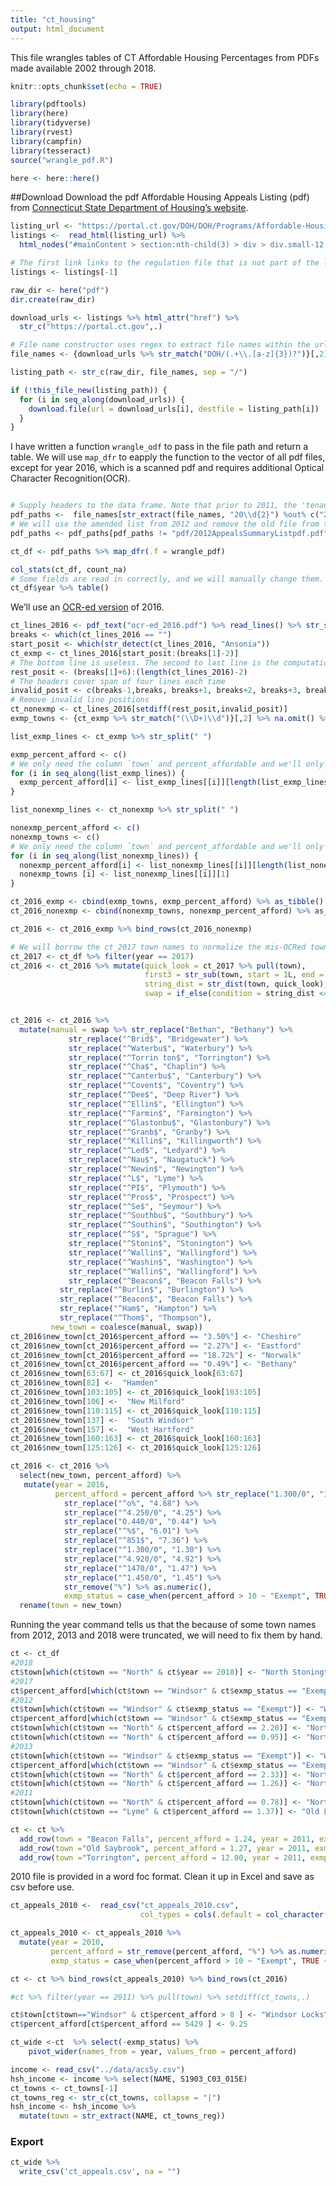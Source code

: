 ```yaml
---
title: "ct_housing"
output: html_document
---
```

This file wrangles tables of CT Affordable Housing Percentages from PDFs made available 2002 through 2018.
```r
knitr::opts_chunk$set(echo = TRUE)
```

```r
library(pdftools)
library(here)
library(tidyverse)
library(rvest)
library(campfin)
library(tesseract)
source("wrangle_pdf.R")
```
```r
here <- here::here()
```

##Download
Download the pdf Affordable Housing Appeals Listing (pdf) from [Connecticut State
Department of Housing's website](https://portal.ct.gov/DOH/DOH/Programs/Affordable-Housing-Appeals-Listing). 

```r
listing_url <- "https://portal.ct.gov/DOH/DOH/Programs/Affordable-Housing-Appeals-Listing"
listings <-  read_html(listing_url) %>% 
  html_nodes("#mainContent > section:nth-child(3) > div > div.small-12.medium-8.columns > div > p:nth-child(27) > span > a")

# The first link links to the regulation file that is not part of the list.
listings <- listings[-1]

raw_dir <- here("pdf")
dir.create(raw_dir)

download_urls <- listings %>% html_attr("href") %>% 
  str_c("https://portal.ct.gov",.)

# File name constructor uses regex to extract file names within the urls.
file_names <- {download_urls %>% str_match("DOH/(.+\\.[a-z]{3})?")}[,2]

listing_path <- str_c(raw_dir, file_names, sep = "/")

```

```r
if (!this_file_new(listing_path)) {
  for (i in seq_along(download_urls)) {
    download.file(url = download_urls[i], destfile = listing_path[i])
  } 
}
```

I have written a function `wrangle_odf` to pass in the file path and return a table. We will use `map_dfr` to eapply the function to the vector of all pdf files, except for year 2016, which is a scanned pdf and requires additional Optical Character Recognition(OCR).

```r
```

```r
# Supply headers to the data frame. Note that prior to 2011, the 'tenant_rental_assisted' column didn't exist. 
pdf_paths <-  file_names[str_extract(file_names, "20\\d{2}") %out% c("2010", "2016")] %>% basename() %>%  str_c('pdf/',.)
# We will use the amended list from 2012 and remove the old file from the list 
pdf_paths <- pdf_paths[pdf_paths != "pdf/2012AppealsSummaryListpdf.pdf"]

ct_df <- pdf_paths %>% map_dfr(.f = wrangle_pdf)

col_stats(ct_df, count_na)
# Some fields are read in correctly, and we will manually change them. 
ct_df$year %>% table()
```
We'll use an [OCR-ed version](https://ocr.space/) of 2016.
```r
ct_lines_2016 <- pdf_text("ocr-ed_2016.pdf") %>% read_lines() %>% str_squish()
breaks <- which(ct_lines_2016 == "")
start_posit <- which(str_detect(ct_lines_2016, "Ansonia"))
ct_exmp <- ct_lines_2016[start_posit:(breaks[1]-2)]
# The bottom line is useless. The second to last line is the computation of total, which we don't really need.
rest_posit <- (breaks[1]+6):(length(ct_lines_2016)-2)
# The headers cover span of four lines each time
invalid_posit <- c(breaks-1,breaks, breaks+1, breaks+2, breaks+3, breaks+4, breaks+5)
# Remove invalid line positions
ct_nonexmp <- ct_lines_2016[setdiff(rest_posit,invalid_posit)] 
exmp_towns <- {ct_exmp %>% str_match("(\\D+)\\d")}[,2] %>% na.omit() %>% trimws()

list_exmp_lines <- ct_exmp %>% str_split(" ") 

exmp_percent_afford <- c()
# We only need the column `town` and percent_affordable and we'll only extract those fields. This chunk extracts the last element of a list.
for (i in seq_along(list_exmp_lines)) {
  exmp_percent_afford[i] <- list_exmp_lines[[i]][length(list_exmp_lines[[i]])] 
}

list_nonexmp_lines <- ct_nonexmp %>% str_split(" ") 

nonexmp_percent_afford <- c()
nonexmp_towns <- c()
# We only need the column `town` and percent_affordable and we'll only extract those fields. This chunk extracts the last element of a list.
for (i in seq_along(list_nonexmp_lines)) {
  nonexmp_percent_afford[i] <- list_nonexmp_lines[[i]][length(list_nonexmp_lines[[i]])] 
  nonexmp_towns [i] <- list_nonexmp_lines[[i]][1] 
}

ct_2016_exmp <- cbind(exmp_towns, exmp_percent_afford) %>% as_tibble() %>% rename(town = exmp_towns, percent_afford = exmp_percent_afford)
ct_2016_nonexmp <- cbind(nonexmp_towns, nonexmp_percent_afford) %>% as_tibble() %>% rename(town = nonexmp_towns, percent_afford = nonexmp_percent_afford)

ct_2016 <- ct_2016_exmp %>% bind_rows(ct_2016_nonexmp)

# We will borrow the ct_2017 town names to normalize the mis-OCRed town names.
ct_2017 <- ct_df %>% filter(year == 2017)
ct_2016 <- ct_2016 %>% mutate(quick_look = ct_2017 %>% pull(town), 
                              first3 = str_sub(town, start = 1L, end = 3L),
                              string_dist = str_dist(town, quick_look),
                              swap = if_else(condition = string_dist <4 & first3 == str_sub(quick_look, start = 1L, end = 3L), true = quick_look, false = town))


ct_2016 <- ct_2016 %>% 
  mutate(manual = swap %>% str_replace("Bethan", "Bethany") %>% 
             str_replace("^Brid$", "Bridgewater") %>% 
             str_replace("^Waterbu$", "Waterbury") %>% 
             str_replace("^Torrin ton$", "Torrington") %>% 
             str_replace("^Cha$", "Chaplin") %>% 
             str_replace("^Canterbu$", "Canterbury") %>% 
             str_replace("^Covent$", "Coventry") %>% 
             str_replace("^Dee$", "Deep River") %>% 
             str_replace("^Ellin$", "Ellington") %>% 
             str_replace("^Farmin$", "Farmington") %>% 
             str_replace("^Glastonbu$", "Glastonbury") %>% 
             str_replace("^Granb$", "Granby") %>% 
             str_replace("^Killin$", "Killingworth") %>% 
             str_replace("^Led$", "Ledyard") %>%
             str_replace("^Nau$", "Naugatuck") %>% 
             str_replace("^Newin$", "Newington") %>% 
             str_replace("^L$", "Lyme") %>% 
             str_replace("^PI$", "Plymouth") %>% 
             str_replace("^Pros$", "Prospect") %>% 
             str_replace("^Se$", "Seymour") %>%
             str_replace("^Southbu$", "Southbury") %>% 
             str_replace("^Southin$", "Southington") %>% 
             str_replace("^S$", "Sprague") %>% 
             str_replace("^Stonin$", "Stonington") %>% 
             str_replace("^Wallin$", "Wallingford") %>% 
             str_replace("^Washin$", "Washington") %>% 
             str_replace("^Wallin$", "Wallingford") %>% 
             str_replace("^Beacon$", "Beacon Falls") %>%
           str_replace("^Burlin$", "Burlington") %>%
           str_replace("^Beacon$", "Beacon Falls") %>%
           str_replace("^Ham$", "Hampton") %>%
           str_replace("^Thom$", "Thompson"),
         new_town = coalesce(manual, swap))
ct_2016$new_town[ct_2016$percent_afford == "3.50%"] <- "Cheshire"
ct_2016$new_town[ct_2016$percent_afford == "2.27%"] <- "Eastford"
ct_2016$new_town[ct_2016$percent_afford == "18.72%"] <- "Norwalk"
ct_2016$new_town[ct_2016$percent_afford == "0.49%"] <- "Bethany"
ct_2016$new_town[63:67] <- ct_2016$quick_look[63:67]
ct_2016$new_town[82] <-  "Hamden"
ct_2016$new_town[103:105] <- ct_2016$quick_look[103:105]
ct_2016$new_town[106] <-  "New Milford"
ct_2016$new_town[110:115] <- ct_2016$quick_look[110:115]
ct_2016$new_town[137] <-  "South Windsor"
ct_2016$new_town[157] <-  "West Hartford"
ct_2016$new_town[160:163] <- ct_2016$quick_look[160:163]
ct_2016$new_town[125:126] <- ct_2016$quick_look[125:126]

ct_2016 <- ct_2016 %>%
  select(new_town, percent_afford) %>% 
   mutate(year = 2016,
          percent_afford = percent_afford %>% str_replace("1.300/0", "1.30") %>% 
            str_replace("^o%", "4.68") %>% 
            str_replace("^4.250/0", "4.25") %>% 
            str_replace("O.440/0", "0.44") %>% 
            str_replace("^%$", "6.01") %>% 
            str_replace("^851$", "7.36") %>% 
            str_replace("^1.300/0", "1.30") %>%
            str_replace("^4.920/0", "4.92") %>%
            str_replace("^1470/0", "1.47") %>%
            str_replace("^1.450/0", "1.45") %>%
            str_remove("%") %>% as.numeric(),
            exmp_status = case_when(percent_afford > 10 ~ "Exempt", TRUE ~ "Non-Exempt")) %>% 
  rename(town = new_town)

```

Running the year command tells us that the because of some town names from 2012, 2013 and 2018 were truncated, we will need to fix them by hand. 
```r
ct <- ct_df
#2018
ct$town[which(ct$town == "North" & ct$year == 2018)] <- "North Stonington"
#2017
ct$percent_afford[which(ct$town == "Windsor" & ct$exmp_status == "Exempt" & ct$year == 2012)] <- 9.15
#2012
ct$town[which(ct$town == "Windsor" & ct$exmp_status == "Exempt")] <- "Windsor Locks"
ct$percent_afford[which(ct$town == "Windsor" & ct$exmp_status == "Exempt" & ct$year == 2012)] <- 9.15
ct$town[which(ct$town == "North" & ct$percent_afford == 2.20)] <- "North Branford"
ct$town[which(ct$town == "North" & ct$percent_afford == 0.95)] <- "North Stonington"
#2013
ct$town[which(ct$town == "Windsor" & ct$exmp_status == "Exempt")] <- "Windsor Locks"
ct$percent_afford[which(ct$town == "Windsor" & ct$exmp_status == "Exempt" & ct$year == 2013)] <- 9.25
ct$town[which(ct$town == "North" & ct$percent_afford == 2.33)] <- "North Branford"
ct$town[which(ct$town == "North" & ct$percent_afford == 1.26)] <- "North Stonington"
#2011
ct$town[which(ct$town == "North" & ct$percent_afford == 0.78)] <- "North Stonington"
ct$town[which(ct$town == "Lyme" & ct$percent_afford == 1.37)] <- "Old Lyme"

ct <- ct %>% 
  add_row(town = "Beacon Falls", percent_afford = 1.24, year = 2011, exmp_status = "Non-Exempt") %>% 
  add_row(town ="Old Saybrook", percent_afford = 1.27, year = 2011, exmp_status = "Non-Exempt") %>% 
  add_row(town ="Torrington", percent_afford = 12.00, year = 2011, exmp_status = "Exempt")
```

2010 file is provided in a word foc format. Clean it up in Excel and save as csv before use.
```r
ct_appeals_2010 <-  read_csv("ct_appeals_2010.csv", 
                             col_types = cols(.default = col_character()))

ct_appeals_2010 <- ct_appeals_2010 %>% 
  mutate(year = 2010,
         percent_afford = str_remove(percent_afford, "%") %>% as.numeric(),
         exmp_status = case_when(percent_afford > 10 ~ "Exempt", TRUE ~ "Non-Exempt"))

ct <- ct %>% bind_rows(ct_appeals_2010) %>% bind_rows(ct_2016)

#ct %>% filter(year == 2011) %>% pull(town) %>% setdiff(ct_towns,.) 

ct$town[ct$town=="Windsor" & ct$percent_afford > 8 ] <- "Windsor Locks"
ct$percent_afford[ct$percent_afford == 5429 ] <- 9.25

```

```r
ct_wide <-ct  %>% select(-exmp_status) %>% 
    pivot_wider(names_from = year, values_from = percent_afford)
```

```r
income <- read_csv("../data/acs5y.csv")
hsh_income <- income %>% select(NAME, S1903_C03_015E) 
ct_towns <- ct_towns[-1]
ct_towns_reg <- str_c(ct_towns, collapse = "|")
hsh_income <- hsh_income %>% 
  mutate(town = str_extract(NAME, ct_towns_reg))
```

### Export
```r
ct_wide %>% 
  write_csv('ct_appeals.csv', na = "")
```


